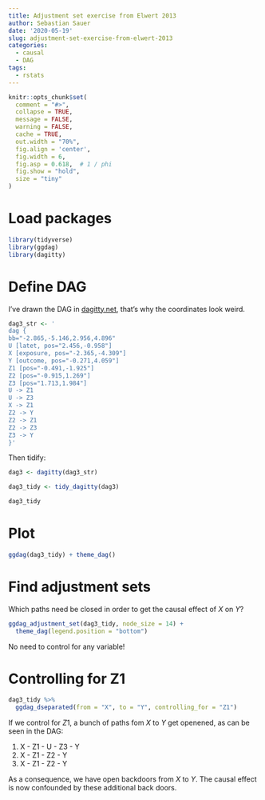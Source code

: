```yaml
---
title: Adjustment set exercise from Elwert 2013
author: Sebastian Sauer
date: '2020-05-19'
slug: adjustment-set-exercise-from-elwert-2013
categories:
  - causal
  - DAG
tags:
  - rstats
---
```




```r
knitr::opts_chunk$set(
  comment = "#>",
  collapse = TRUE,
  message = FALSE,
  warning = FALSE,
  cache = TRUE,
  out.width = "70%",
  fig.align = 'center',
  fig.width = 6,
  fig.asp = 0.618,  # 1 / phi
  fig.show = "hold",
  size = "tiny"
)
```



# Load packages

```r
library(tidyverse)
library(ggdag)
library(dagitty)
```


# Define DAG

I've drawn the DAG in [dagitty.net](http://dagitty.net/dags.html), that's why the coordinates look weird.

```r
dag3_str <- '
dag {
bb="-2.865,-5.146,2.956,4.896"
U [latet, pos="2.456,-0.958"]
X [exposure, pos="-2.365,-4.309"]
Y [outcome, pos="-0.271,4.059"]
Z1 [pos="-0.491,-1.925"]
Z2 [pos="-0.915,1.269"]
Z3 [pos="1.713,1.984"]
U -> Z1
U -> Z3
X -> Z1
Z2 -> Y
Z2 -> Z1
Z2 -> Z3
Z3 -> Y
}'
```

Then tidify:

```r
dag3 <- dagitty(dag3_str)

dag3_tidy <- tidy_dagitty(dag3)

dag3_tidy
```


# Plot


```r
ggdag(dag3_tidy) + theme_dag()
```


# Find adjustment sets

Which paths need be closed in order to get the causal effect of $X$ on $Y$?


```r
ggdag_adjustment_set(dag3_tidy, node_size = 14) + 
  theme_dag(legend.position = "bottom")
```


No need to control for any variable!


# Controlling for Z1



```r
dag3_tidy %>% 
  ggdag_dseparated(from = "X", to = "Y", controlling_for = "Z1")
```


If we control for $Z1$, a bunch of paths fom $X$ to $Y$ get openened, as can be seen in the DAG:

1. X - Z1 - U - Z3 - Y
2. X - Z1 - Z2 - Y
3. X - Z1 - Z2 - Y


As a consequence, we have open backdoors from $X$ to $Y$. The causal effect is now confounded by these additional back doors.

